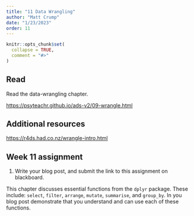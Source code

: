 ```yaml
---
title: "11 Data Wrangling"
author: "Matt Crump"
date: "1/23/2023"
order: 11 
---
```


```r
knitr::opts_chunk$set(
  collapse = TRUE,
  comment = "#>"
)
```

## Read

Read the data-wrangling chapter.

<https://psyteachr.github.io/ads-v2/09-wrangle.html>

## Additional resources

<https://r4ds.had.co.nz/wrangle-intro.html>


## Week 11 assignment

1. Write your blog post, and submit the link to this assignment on blackboard. 

This chapter discusses essential functions from the `dplyr` package. These include: `select`, `filter`, `arrange`, `mutate`, `summarise`, and `group_by`. In you blog post demonstrate that you understand and can use each of these functions.

